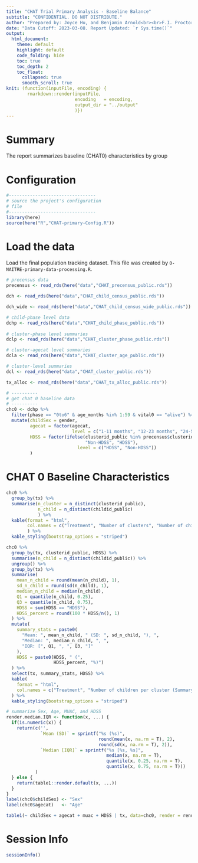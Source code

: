 ```yaml
---
title: "CHAT Trial Primary Analysis - Baseline Balance"
subtitle: "CONFIDENTIAL. DO NOT DISTRIBUTE."
author: "Prepared by: Joyce Hu, and Benjamin Arnold<br><br>F.I. Proctor Foundation, University of California, San Francisco"
date: "Data Cutoff: 2023-03-08. Report Updated: `r Sys.time()`"
output: 
  html_document:
    theme: default
    highlight: default
    code_folding: hide
    toc: true
    toc_depth: 2
    toc_float:
      collapsed: true
      smooth_scroll: true
knit: (function(inputFile, encoding) {
        rmarkdown::render(inputFile, 
                          encoding   = encoding, 
                          output_dir = "../output"
                          )})
---
```

# Summary

The report summarizes baseline (CHAT0) characteristics by group

# Configuration

```r
#---------------------------------
# source the project's configuration
# file
#---------------------------------
library(here)
source(here("R","CHAT-primary-Config.R"))
```


# Load the data

Load the final population tracking dataset. This file was created by `0-NAITRE-primary-data-processing.R`.

```r
# precensus data
precensus <- read_rds(here("data","CHAT_precensus_public.rds"))

dch <- read_rds(here("data","CHAT_child_census_public.rds"))

dch_wide <- read_rds(here("data","CHAT_child_census_wide_public.rds"))

# child-phase level data
dchp <- read_rds(here("data","CHAT_child_phase_public.rds"))
  
# cluster-phase level summaries
dclp <- read_rds(here("data","CHAT_cluster_phase_public.rds"))

# cluster-agecat level summaries
dcla <- read_rds(here("data","CHAT_cluster_age_public.rds"))

# cluster-level summaries
dcl <- read_rds(here("data","CHAT_cluster_public.rds"))

tx_alloc <- read_rds(here("data","CHAT_tx_alloc_public.rds"))
```



```r
# ----------
# get chat 0 baseline data
# ----------
chc0 <- dchp %>%
  filter(phase == "0to6" & age_months %in% 1:59 & vital0 == "alive") %>%
  mutate(childSex = gender,
         agecat = factor(agecat, 
                         level = c("1-11 months", "12-23 months", "24-59 months")),
         HDSS = factor(ifelse(clusterid_public %in% precensus$clusterid_public, 
                              "Non-HDSS", "HDSS"),
                           level = c("HDSS", "Non-HDSS"))
         )

```

# CHAT 0 Baseline Characteristics

```r
chc0 %>%
  group_by(tx) %>%
  summarise(n_cluster = n_distinct(clusterid_public),
            n_child = n_distinct(childid_public)
            ) %>%
  kable(format = "html", 
        col.names = c("Treatment", "Number of clusters", "Number of children")
        ) %>%
  kable_styling(bootstrap_options = "striped")

chc0 %>%
  group_by(tx, clusterid_public, HDSS) %>%
  summarise(n_child = n_distinct(childid_public)) %>%
  ungroup() %>%
  group_by(tx) %>%
  summarise(
    mean_n_child = round(mean(n_child), 1),
    sd_n_child = round(sd(n_child), 1),
    median_n_child = median(n_child),
    Q1 = quantile(n_child, 0.25),
    Q3 = quantile(n_child, 0.75),
    HDSS = sum(HDSS == "HDSS"),
    HDSS_percent = round(100 * HDSS/n(), 1)
  ) %>%
  mutate(
    summary_stats = paste0(
      "Mean: ", mean_n_child, " (SD: ", sd_n_child, "), ",
      "Median: ", median_n_child, ", ",
      "IQR: [", Q1, ", ", Q3, "]"
    ), 
    HDSS = paste0(HDSS, " (", 
                  HDSS_percent, "%)")
  ) %>%
  select(tx, summary_stats, HDSS) %>%
  kable(
    format = "html", 
    col.names = c("Treatment", "Number of children per cluster (Summary Stats)", "HDSS clusters")
  ) %>%
  kable_styling(bootstrap_options = "striped")
```


```r
# summarize Sex, Age, MUAC, and HDSS
render.median.IQR <- function(x, ...) {
  if(is.numeric(x)) {
    return(c('', 
             `Mean (SD)` = sprintf("%s (%s)", 
                                   round(mean(x, na.rm = T), 2), 
                                   round(sd(x, na.rm = T), 2)),
             `Median [IQR]` = sprintf("%s [%s, %s]", 
                                      median(x, na.rm = T), 
                                      quantile(x, 0.25, na.rm = T), 
                                      quantile(x, 0.75, na.rm = T)))
           )
  } else {
    return(table1::render.default(x, ...))
  }
}
label(chc0$childSex) <- "Sex"
label(chc0$agecat)   <- "Age"

table1(~ childSex + agecat + muac + HDSS | tx, data=chc0, render = render.median.IQR)
```


# Session Info
```r
sessionInfo()
```


